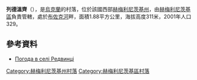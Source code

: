 {{coord|49|30|39|N|27|14|0|E|scale:100000|display=title}}

'''列德溫齊'''（{{lang-uk|Редвинці}}），是[[烏克蘭|烏克蘭]]的村落，位於該國西部[[赫梅利尼茨基州|赫梅利尼茨基州]]，由[[赫梅利尼茨基區|赫梅利尼茨基區]]負責管轄，處於[[布佐克河|布佐克河]]畔，面積1.88平方公里，海拔高度311米，2001年人口329。

==參考資料==
* [http://weather.in.ua/ua/hmel'nickaja/22194 Погода в селі Редвинці]{{Wayback|url=http://weather.in.ua/ua/hmel%27nickaja/22194 |date=20111220153818 }}

{{DEFAULTSORT:Редвинці}}
[[Category:赫梅利尼茨基州村落|Category:赫梅利尼茨基州村落]]
[[Category:赫梅利尼茨基區村落|Category:赫梅利尼茨基區村落]]


{{Khmelnytskyi-geo-stub}}